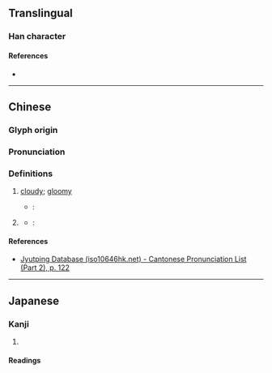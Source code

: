 {{character info/new}}
==Translingual==

===Han character===
{{Han char|rn=72|rad=日|as=05|sn=9|four=|canj=ADJ|ids=⿰日末}}

====References====
* {{Han ref|kx=0493.150|dkj=13848|dj=0857.030|hdz=21497.020|uh=6629|ud=26153}}

----

==Chinese==
{{zh-forms}}

===Glyph origin===
{{Han etym}}

===Pronunciation===
{{zh-pron
|m=mò
|c=mut6
|mc=y
|oc=y
|cat=
}}

===Definitions===
{{zh-hanzi}}

# {{zh-hg}} [[cloudy]]; [[gloomy]]
#* ''{{w|Jiyun}}'': {{lang|zh|'''昩'''，日中不明。}}
# {{zh-hg}} {{zh-alt-form|昧|[[star]]}}
#* ''{{w|Guangyun}}'': {{lang|zh|'''昩'''，星也。《易》曰，日中見'''昩'''。案《音義》云《字林》作[[昧]]，斗杓後星，王肅音[[妹]]。}}

====References====
* [http://www.iso10646hk.net/jp/document/download.jsp Jyutping Database (iso10646hk.net) - Cantonese Pronunciation List (Part 2), p. 122]

----

==Japanese==

===Kanji===
{{ja-kanji|grade=|rs=日05}}

# {{defn|lang=ja|sort=日05}}

====Readings====
{{ja-readings
|goon=まち
|kanon=ばつ
|kun=くら-い
}}